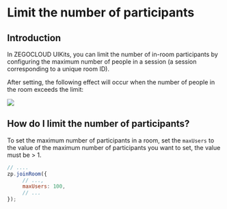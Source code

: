 # Limit the number of participants

## Introduction

In ZEGOCLOUD UIKits, you can limit the number of in-room participants by configuring the maximum number of people in a session (a session corresponding to a unique room ID). 


After setting, the following effect will occur when the number of people in the room exceeds the limit:

<Frame width="512" height="auto" caption="">
  <img src="https://doc-media.zego.im/sdk-doc/Pics/Prebuilt_Web/joinRoom_maxUsers.jpg" />
</Frame>

## How do I limit the number of participants?

To set the maximum number of participants in a room, set the `maxUsers` to the value of the maximum number of participants you want to set, the value must be > 1. 

```javascript
// ....
zp.joinRoom({
     // ...,
     maxUsers: 100,
     // ...
});
```
